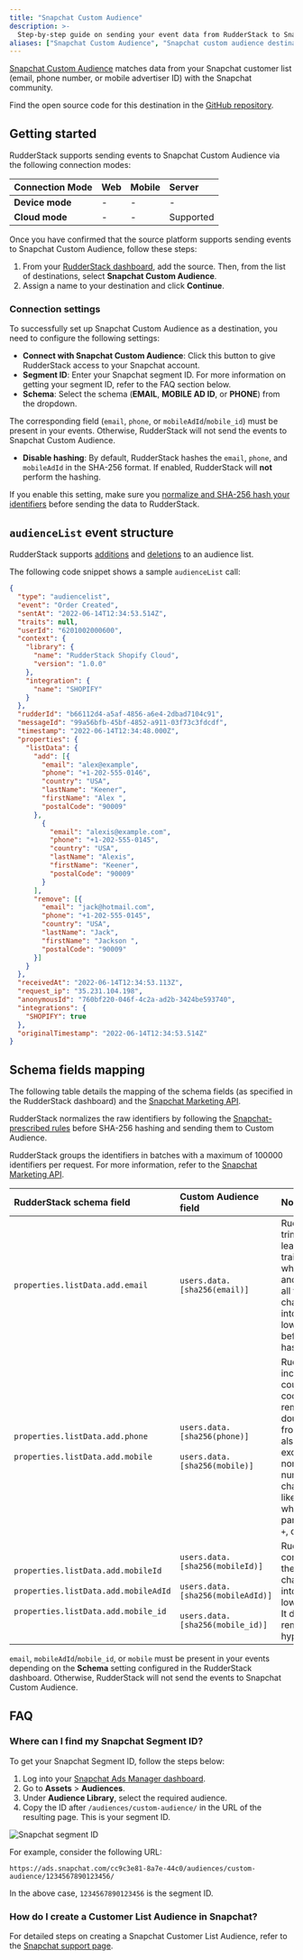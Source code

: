 ```yaml
---
title: "Snapchat Custom Audience"
description: >-
  Step-by-step guide on sending your event data from RudderStack to Snapchat Custom Audience.
aliases: ["Snapchat Custom Audience", "Snapchat custom audience destination"]
---
```


[Snapchat Custom Audience](https://businesshelp.snapchat.com/s/article/create-sam-audience?language=en_US) matches data from your Snapchat customer list (email, phone number, or mobile advertiser ID) with the Snapchat community.

<div class="infoBlock">
Find the open source code for this destination in the <a href="https://github.com/rudderlabs/rudder-transformer/tree/master/v0/destinations/snapchat_custom_audience">GitHub repository</a>.
</div>

## Getting started

RudderStack supports sending events to Snapchat Custom Audience via the following <Link to="/destinations/rudderstack-connection-modes/">connection modes</Link>:

| **Connection Mode** | **Web**       | **Mobile**    | **Server**    |
| :------------------ | :------------ | :------------ | :------------ |
| **Device mode**     |       -        |        -       |        -       |
| **Cloud mode**      |       -        |           -    |    Supported           |

Once you have confirmed that the source platform supports sending events to Snapchat Custom Audience, follow these steps:

1. From your [RudderStack dashboard](https://app.rudderstack.com/), add the source. Then, from the list of destinations, select **Snapchat Custom Audience**.
2. Assign a name to your destination and click **Continue**.

### Connection settings 

To successfully set up Snapchat Custom Audience as a destination, you need to configure the following settings:

- **Connect with Snapchat Custom Audience**: Click this button to give RudderStack access to your Snapchat account.
- **Segment ID**: Enter your Snapchat segment ID. For more information on getting your segment ID, refer to the <Link to="#faq">FAQ</Link> section below.
- **Schema**: Select the schema (**EMAIL**, **MOBILE AD ID**, or **PHONE**) from the dropdown.

<div class="warningBlock">
The corresponding field (<code class="inline-code">email</code>, <code class="inline-code">phone</code>, or <code class="inline-code">mobileAdId</code>/<code class="inline-code">mobile_id</code>) must be present in your events. Otherwise, RudderStack will not send the events to Snapchat Custom Audience.
</div>

- **Disable hashing**:  By default, RudderStack hashes the `email`, `phone`, and `mobileAdId` in the SHA-256 format. If enabled, RudderStack will **not** perform the hashing.

<div class="warningBlock">
If you enable this setting, make sure you <a href="https://marketingapi.snapchat.com/docs/#normalizing-hashing">normalize and SHA-256 hash your identifiers</a> before sending the data to RudderStack.
</div>

## `audienceList` event structure

<div class="infoBlock">
RudderStack supports <a href="https://marketingapi.snapchat.com/docs/#adding-users">additions</a> and <a href="https://marketingapi.snapchat.com/docs/#removing-users">deletions</a> to an audience list.
</div>

The following code snippet shows a sample `audienceList` call:

```json
{
  "type": "audiencelist",
  "event": "Order Created",
  "sentAt": "2022-06-14T12:34:53.514Z",
  "traits": null,
  "userId": "6201002000600",
  "context": {
    "library": {
      "name": "RudderStack Shopify Cloud",
      "version": "1.0.0"
    },
    "integration": {
      "name": "SHOPIFY"
    }
  },
  "rudderId": "b66112d4-a5af-4856-a6e4-2dbad7104c91",
  "messageId": "99a56bfb-45bf-4852-a911-03f73c3fdcdf",
  "timestamp": "2022-06-14T12:34:48.000Z",
  "properties": {
    "listData": {
      "add": [{
        "email": "alex@example",
        "phone": "+1-202-555-0146",
        "country": "USA",
        "lastName": "Keener",
        "firstName": "Alex ",
        "postalCode": "90009"
      },
        {
          "email": "alexis@example.com",
          "phone": "+1-202-555-0145",
          "country": "USA",
          "lastName": "Alexis",
          "firstName": "Keener",
          "postalCode": "90009"
        }
      ],
      "remove": [{
        "email": "jack@hotmail.com",
        "phone": "+1-202-555-0145",
        "country": "USA",
        "lastName": "Jack",
        "firstName": "Jackson ",
        "postalCode": "90009"
      }]
    }
  },
  "receivedAt": "2022-06-14T12:34:53.113Z",
  "request_ip": "35.231.104.198",
  "anonymousId": "760bf220-046f-4c2a-ad2b-3424be593740",
  "integrations": {
    "SHOPIFY": true
  },
  "originalTimestamp": "2022-06-14T12:34:53.514Z"
}
```

## Schema fields mapping

The following table details the mapping of the schema fields (as specified in the RudderStack dashboard) and the <a href="https://marketingapi.snapchat.com/docs/?&_ga=2.64649388.22530882.1663148304-88679508.1663136652#create-an-audience-segment">Snapchat Marketing API</a>.

RudderStack normalizes the raw identifiers by following the <a href="https://marketingapi.snapchat.com/docs/#normalizing-hashing">Snapchat-prescribed rules</a> before SHA-256 hashing and sending them to Custom Audience.

<div class="infoBlock">
RudderStack groups the identifiers in batches with a maximum of 100000 identifiers per request. For more information, refer to the <a href="https://marketingapi.snapchat.com/docs/#adding-users">Snapchat Marketing API</a>.
</div>

| RudderStack schema field |  Custom Audience field | Notes |
| :-----| :--------| :----- |
| `properties.listData.add.email` | `users.data.[sha256(email)]` | RudderStack trims any leading and trailing whitespaces and converts all the characters into the lower case before hashing. |
| `properties.listData.add.phone` <br/><br/> `properties.listData.add.mobile` | `users.data.[sha256(phone)]` <br/><br/> `users.data.[sha256(mobile)]` |  RudderStack includes the country code and removes any double 0s in front of it. It also excludes any non-numeric characters like whitespaces, parentheses, `+`, or `-`. |
| `properties.listData.add.mobileId` <br/><br/> `properties.listData.add.mobileAdId` <br/><br/> `properties.listData.add.mobile_id` | `users.data.[sha256(mobileId)]` <br/><br/> `users.data.[sha256(mobileAdId)]` <br/><br/> `users.data.[sha256(mobile_id)]` | RudderStack converts all the characters into the lower case. It does not remove any hyphens. |

<div class="warningBlock">
<code class="inline-code">email</code>, <code class="inline-code">mobileAdId</code>/<code class="inline-code">mobile_id</code>, or <code class="inline-code">mobile</code> must be present in your events depending on the <strong>Schema</strong> setting configured in the RudderStack dashboard. Otherwise, RudderStack will not send the events to Snapchat Custom Audience.
</div>

## FAQ

### Where can I find my Snapchat Segment ID?

To get your Snapchat Segment ID, follow the steps below:

1. Log into your [Snapchat Ads Manager dashboard](https://ads.snapchat.com/).
2. Go to **Assets** > **Audiences**.
3. Under **Audience Library**, select the required audience.
4. Copy the ID after `/audiences/custom-audience/` in the URL of the resulting page. This is your segment ID. 

<img src="../../assets/event-stream-destinations/snapchat-segment-id.png" alt="Snapchat segment ID"/>

For example, consider the following URL:

```
https://ads.snapchat.com/cc9c3e81-8a7e-44c0/audiences/custom-audience/1234567890123456/
```

In the above case, `1234567890123456` is the segment ID.

### How do I create a Customer List Audience in Snapchat?

For detailed steps on creating a Snapchat Customer List Audience, refer to the <a href="https://businesshelp.snapchat.com/s/article/create-sam-audience?language=en_US">Snapchat support page</a>.
